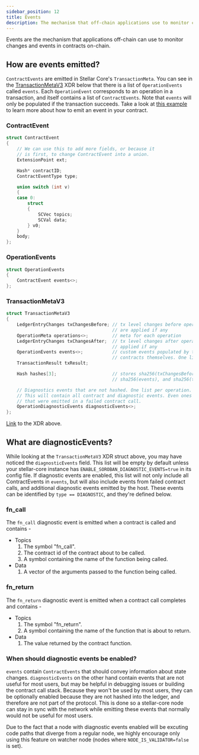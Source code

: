 ```yaml
---
sidebar_position: 12
title: Events
description: The mechanism that off-chain applications use to monitor contract changes.
---
```


Events are the mechanism that applications off-chain can use to monitor changes and events in contracts on-chain.

## How are events emitted?
`ContractEvents` are emitted in Stellar Core's `TransactionMeta`. You can see in
the [TransactionMetaV3] XDR below that there is a list of `OperationEvents`
called `events`. Each `OperationEvent` corresponds to an operation in a
transaction, and itself contains a list of `ContractEvents`. Note that `events`
will only be populated if the transaction succeeds. Take a look at [this
example](../basic-tutorials/events.mdx) to learn more about how to emit an event
in your contract.

[TransactionMetaV3]: #transactionmetav3

### ContractEvent
```c++
struct ContractEvent
{
    // We can use this to add more fields, or because it
    // is first, to change ContractEvent into a union.
    ExtensionPoint ext;

    Hash* contractID;
    ContractEventType type;

    union switch (int v)
    {
    case 0:
        struct
        {
            SCVec topics;
            SCVal data;
        } v0;
    }
    body;
};
```
### OperationEvents
```c++
struct OperationEvents
{
    ContractEvent events<>;
};
```
### TransactionMetaV3
```c++
struct TransactionMetaV3
{
    LedgerEntryChanges txChangesBefore; // tx level changes before operations
                                        // are applied if any
    OperationMeta operations<>;         // meta for each operation
    LedgerEntryChanges txChangesAfter;  // tx level changes after operations are
                                        // applied if any
    OperationEvents events<>;           // custom events populated by the
                                        // contracts themselves. One list per operation.
    TransactionResult txResult;

    Hash hashes[3];                     // stores sha256(txChangesBefore, operations, txChangesAfter),
                                        // sha256(events), and sha256(txResult)

    // Diagnostics events that are not hashed. One list per operation.
    // This will contain all contract and diagnostic events. Even ones
    // that were emitted in a failed contract call.
    OperationDiagnosticEvents diagnosticEvents<>;
};
```
[Link](https://github.com/stellar/stellar-xdr/blob/eab1622f18b8101aa0cea76361c08beaeaa8d715/Stellar-ledger.x#L444) to the XDR above.

## What are diagnosticEvents?

While looking at the `TransactionMetaV3` XDR struct above, you may have noticed
the `diagnosticEvents` field. This list will be empty by default unless your
stellar-core instance has `ENABLE_SOROBAN_DIAGNOSTIC_EVENTS=true` in its config
file. If diagnostic events are enabled, this list will not only include all ContractEvents in `events`, but will also include events from failed contract calls, and additional diagnostic events emitted by the host. These events can be identified by `type == DIAGNOSTIC`, and they're defined below.

### fn_call
The `fn_call` diagnostic event is emitted when a contract is called
and contains -
* Topics
   1. The symbol "fn_call".
   2. The contract id of the contract about to be called.
   3. A symbol containing the name of the function being called.
* Data
  1. A vector of the arguments passed to the function being called. 

### fn_return
The `fn_return` diagnostic event is emitted when a contract call completes and contains -
* Topics
   1. The symbol "fn_return".
   2. A symbol containing the name of the function that is about to return.
* Data
  1. The value returned by the contract function. 


### When should diagnostic events be enabled?

`events` contain `ContractEvents` that should convey information about state
changes. `diagnosticEvents` on the other hand contain events that are not
useful for most users, but may be helpful in debugging issues or building the
contract call stack. Because they won't be used by most users, they can be
optionally enabled because they are not hashed into the ledger, and therefore
are not part of the protocol. This is done so a
stellar-core node can stay in sync with the network while emitting these events
that normally would not be useful for most users.

Due to the fact that a node with diagnostic events enabled will be excuting code
paths that diverge from a regular node, we highly encourage only using this
feature on watcher node (nodes where `NODE_IS_VALIDATOR=false` is set).